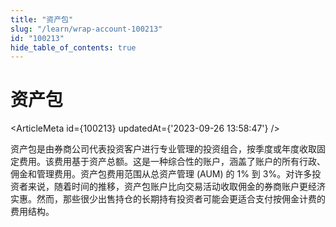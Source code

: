 ```yaml
---
title: "资产包"
slug: "/learn/wrap-account-100213"
id: "100213"
hide_table_of_contents: true
---
```



# 资产包

<ArticleMeta id={100213} updatedAt={'2023-09-26 13:58:47'} />
<div className='border-solid border-b border-t-0 my-4 border-[var(--ifm-color-gray-300)]' />

资产包是由券商公司代表投资客户进行专业管理的投资组合，按季度或年度收取固定费用。该费用基于资产总额。这是一种综合性的账户，涵盖了账户的所有行政、佣金和管理费用。资产包费用范围从总资产管理 (AUM) 的 1% 到 3%。对许多投资者来说，随着时间的推移，资产包账户比向交易活动收取佣金的券商账户更经济实惠。然而，那些很少出售持仓的长期持有投资者可能会更适合支付按佣金计费的费用结构。
